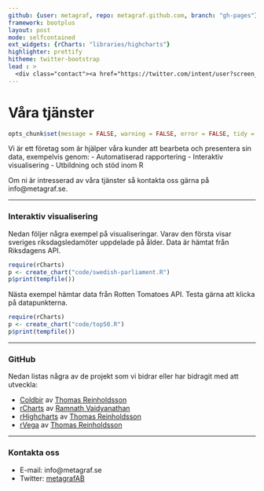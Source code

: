 ```yaml
---
github: {user: metagraf, repo: metagraf.github.com, branch: "gh-pages"}
framework: bootplus
layout: post
mode: selfcontained
ext_widgets: {rCharts: "libraries/highcharts"}
highlighter: prettify
hitheme: twitter-bootstrap
lead : >
  <div class="contact"><a href="https://twitter.com/intent/user?screen_name=metagrafAB"><i class="icon-twitter icon-2x"></i></a><a href="mailto:info@metagraf.se"><i class="icon-envelope icon-2x"></i></a><a href="https://github.com/metagraf"><i class="icon-github icon-2x"></i></a></div><img src = "assets/img/logo.png">
---
```


# Våra tjänster

```r
opts_chunk$set(message = FALSE, warning = FALSE, error = FALSE, tidy = FALSE, cache = FALSE, results = 'asis', echo = FALSE)
```

Vi är ett företag som är hjälper våra kunder att bearbeta och presentera sin data, exempelvis genom:
  - Automatiserad rapportering
  - Interaktiv visualisering
  - Utbildning och stöd inom R

Om ni är intresserad av våra tjänster så kontakta oss gärna på info@metagraf.se.

---

### Interaktiv visualisering

Nedan följer några exempel på visualiseringar. Varav den första visar sveriges riksdagsledamöter uppdelade på ålder. Data är hämtat från Riksdagens API.

```r
require(rCharts)
p <- create_chart("code/swedish-parliament.R")
p$print(tempfile())
```

Nästa exempel hämtar data från Rotten Tomatoes API. Testa gärna att klicka på datapunkterna.

```r
require(rCharts)
p <- create_chart("code/top50.R")
p$print(tempfile())
```

---

### GitHub

Nedan listas några av de projekt som vi bidrar eller har bidragit med att utveckla:

- [Coldbir](http://sthlmr.github.io/Coldbir/) av [Thomas Reinholdsson](https://github.com/reinholdsson)
- [rCharts](http://rcharts.io/) av [Ramnath Vaidyanathan](https://github.com/ramnathv)
- [rHighcharts](https://github.com/metagraf/rHighcharts) av [Thomas Reinholdsson](https://github.com/reinholdsson)
- [rVega](https://github.com/metagraf/rVega) av [Thomas Reinholdsson](https://github.com/reinholdsson)

---

### Kontakta oss

- E-mail: info@metagraf.se
- Twitter: [metagrafAB](https://twitter.com/metagrafAB)

<style>
body { 
  background-image:url('assets/img/23-white-cardboard-background-sml.jpg');
  margin-bottom: 50px;
}

header {
   
   letter-spacing:12px;
   margin-top: -20px;
   margin-left: -20px;
   margin-right: -20px;
   padding-top: 30px;
   padding: 19px;

   -webkit-border-radius: 3px;
      -moz-border-radius: 3px;
           border-radius: 3px;
   -webkit-box-shadow: none;
      -moz-box-shadow: none;
           box-shadow: none;
}

.contact {
  text-align:right;
  margin-right: 75px;
}

a:hover {text-decoration:none;}

header img {
  display: block; margin-left: auto; margin-right: auto; width: 85%;
}
</style>
